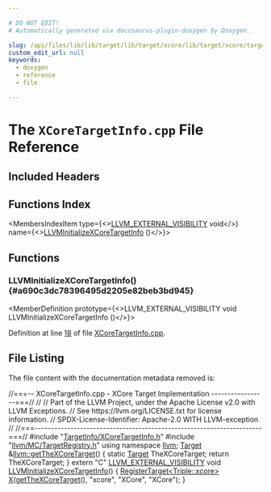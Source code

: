 ```yaml
---

# DO NOT EDIT!
# Automatically generated via docusaurus-plugin-doxygen by Doxygen.

slug: /api/files/lib/lib/target/lib/target/xcore/lib/target/xcore/targetinfo/xcoretargetinfo-cpp
custom_edit_url: null
keywords:
  - doxygen
  - reference
  - file

---
```





# The `XCoreTargetInfo.cpp` File Reference

<DoxygenPage pluginConfig={pluginConfig}>



## Included Headers

<IncludesList>
<IncludesListItem
  filePath="TargetInfo/XCoreTargetInfo.h"
  permalink="/docs/api/files/lib/lib/target/lib/target/xcore/lib/target/xcore/targetinfo/xcoretargetinfo-h"
  isLocal="true" />
<IncludesListItem
  filePath="llvm/MC/TargetRegistry.h"
  permalink="/docs/api/files/include/include/llvm/include/llvm/mc/targetregistry-h"
  isLocal="true" />
</IncludesList>

## Functions Index

<MembersIndex>

<MembersIndexItem
  type={<><a href="/docs/api/files/include/include/llvm/include/llvm/support/compiler-h/#adeb6f14d9f377993d79fae2efb34ecac">LLVM&#95;EXTERNAL&#95;VISIBILITY</a> void</>}
  name={<><a href="#a690c3dc78396495d2205e82beb3bd945">LLVMInitializeXCoreTargetInfo</a> ()</>}>
</MembersIndexItem>

</MembersIndex>


<SectionDefinition>

## Functions

### LLVMInitializeXCoreTargetInfo() {#a690c3dc78396495d2205e82beb3bd945}

<MemberDefinition
  prototype={<>LLVM&#95;EXTERNAL&#95;VISIBILITY void LLVMInitializeXCoreTargetInfo ()</>}>

Definition at line <a href="#l00018">18</a> of file <a href="/docs/api/files/lib/lib/target/lib/target/xcore/lib/target/xcore/targetinfo/xcoretargetinfo-cpp">XCoreTargetInfo.cpp</a>.
</MemberDefinition>

</SectionDefinition>

## File Listing

The file content with the documentation metadata removed is:

<ProgramListing>

<Link id="l00001" /><CodeLine lineNumber="1"><Highlight kind="comment">//===-- XCoreTargetInfo.cpp - XCore Target Implementation -----------------===//</Highlight><Highlight kind="normal"></Highlight></CodeLine>
<Link id="l00002" /><CodeLine lineNumber="2"><Highlight kind="normal"></Highlight><Highlight kind="comment">//</Highlight><Highlight kind="normal"></Highlight></CodeLine>
<Link id="l00003" /><CodeLine lineNumber="3"><Highlight kind="normal"></Highlight><Highlight kind="comment">// Part of the LLVM Project, under the Apache License v2.0 with LLVM Exceptions.</Highlight><Highlight kind="normal"></Highlight></CodeLine>
<Link id="l00004" /><CodeLine lineNumber="4"><Highlight kind="normal"></Highlight><Highlight kind="comment">// See https://llvm.org/LICENSE.txt for license information.</Highlight><Highlight kind="normal"></Highlight></CodeLine>
<Link id="l00005" /><CodeLine lineNumber="5"><Highlight kind="normal"></Highlight><Highlight kind="comment">// SPDX-License-Identifier: Apache-2.0 WITH LLVM-exception</Highlight><Highlight kind="normal"></Highlight></CodeLine>
<Link id="l00006" /><CodeLine lineNumber="6"><Highlight kind="normal"></Highlight><Highlight kind="comment">//</Highlight><Highlight kind="normal"></Highlight></CodeLine>
<Link id="l00007" /><CodeLine lineNumber="7"><Highlight kind="normal"></Highlight><Highlight kind="comment">//===----------------------------------------------------------------------===//</Highlight><Highlight kind="normal"></Highlight></CodeLine>
<Link id="l00008" /><CodeLine lineNumber="8"><Highlight kind="normal"></Highlight></CodeLine>
<Link id="l00009" /><CodeLine lineNumber="9"><Highlight kind="normal"></Highlight><Highlight kind="preprocessor">#include &quot;<a href="/docs/api/files/lib/lib/target/lib/target/xcore/lib/target/xcore/targetinfo/xcoretargetinfo-h">TargetInfo/XCoreTargetInfo.h</a>&quot;</Highlight><Highlight kind="normal"></Highlight></CodeLine>
<Link id="l00010" /><CodeLine lineNumber="10"><Highlight kind="normal"></Highlight><Highlight kind="preprocessor">#include &quot;<a href="/docs/api/files/include/include/llvm/include/llvm/mc/targetregistry-h">llvm/MC/TargetRegistry.h</a>&quot;</Highlight><Highlight kind="normal"></Highlight></CodeLine>
<Link id="l00011" /><CodeLine lineNumber="11"><Highlight kind="normal"></Highlight><Highlight kind="keyword">using namespace </Highlight><Highlight kind="normal"><a href="/docs/api/namespaces/llvm">llvm</a>;</Highlight></CodeLine>
<Link id="l00012" /><CodeLine lineNumber="12"><Highlight kind="normal"></Highlight></CodeLine>
<Link id="l00013" /><CodeLine lineNumber="13" lineLink="/docs/api/namespaces/llvm/#a3ca0cc7c52af52740e4469c05f0c56c6"><Highlight kind="normal"><a href="/docs/api/classes/llvm/target">Target</a> &amp;<a href="/docs/api/namespaces/llvm/#a3ca0cc7c52af52740e4469c05f0c56c6">llvm::getTheXCoreTarget</a>() &#123;</Highlight></CodeLine>
<Link id="l00014" /><CodeLine lineNumber="14"><Highlight kind="normal">  </Highlight><Highlight kind="keyword">static</Highlight><Highlight kind="normal"> <a href="/docs/api/classes/llvm/target">Target</a> TheXCoreTarget;</Highlight></CodeLine>
<Link id="l00015" /><CodeLine lineNumber="15"><Highlight kind="normal">  </Highlight><Highlight kind="keywordflow">return</Highlight><Highlight kind="normal"> TheXCoreTarget;</Highlight></CodeLine>
<Link id="l00016" /><CodeLine lineNumber="16"><Highlight kind="normal">&#125;</Highlight></CodeLine>
<Link id="l00017" /><CodeLine lineNumber="17"><Highlight kind="normal"></Highlight></CodeLine>
<Link id="l00018" /><CodeLine lineNumber="18" lineLink="#a690c3dc78396495d2205e82beb3bd945"><Highlight kind="normal"></Highlight><Highlight kind="keyword">extern</Highlight><Highlight kind="normal"> </Highlight><Highlight kind="stringliteral">&quot;C&quot;</Highlight><Highlight kind="normal"> <a href="/docs/api/files/include/include/llvm/include/llvm/support/compiler-h/#adeb6f14d9f377993d79fae2efb34ecac">LLVM&#95;EXTERNAL&#95;VISIBILITY</a> </Highlight><Highlight kind="keywordtype">void</Highlight><Highlight kind="normal"> <a href="#a690c3dc78396495d2205e82beb3bd945">LLVMInitializeXCoreTargetInfo</a>() &#123;</Highlight></CodeLine>
<Link id="l00019" /><CodeLine lineNumber="19"><Highlight kind="normal">  <a href="/docs/api/structs/llvm/registertarget">RegisterTarget&lt;Triple::xcore&gt;</a> <a href="/docs/api/files/lib/lib/tablegen/tablegenbackendskeleton-cpp/#ab60f28d7a141ac46ccc200176a1bca8b">X</a>(<a href="/docs/api/namespaces/llvm/#a3ca0cc7c52af52740e4469c05f0c56c6">getTheXCoreTarget</a>(), </Highlight><Highlight kind="stringliteral">&quot;xcore&quot;</Highlight><Highlight kind="normal">, </Highlight><Highlight kind="stringliteral">&quot;XCore&quot;</Highlight><Highlight kind="normal">,</Highlight></CodeLine>
<Link id="l00020" /><CodeLine lineNumber="20"><Highlight kind="normal">                                  </Highlight><Highlight kind="stringliteral">&quot;XCore&quot;</Highlight><Highlight kind="normal">);</Highlight></CodeLine>
<Link id="l00021" /><CodeLine lineNumber="21"><Highlight kind="normal">&#125;</Highlight></CodeLine>

</ProgramListing>

</DoxygenPage>
